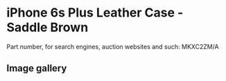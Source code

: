 # iPhone 6s Plus Leather Case - Saddle Brown

Part number, for search engines, auction websites and such: MKXC2ZM/A

## Image gallery

<div style={{ width: "768px" }}>
  <GalleryComponent
    images={[
      {
        original: "/everysource/MKXC2",
        thumbnail: "/everypreview/MKXC2",
      },
      {
        original: "/everysource/MKXC2_AV1_GOLD",
        thumbnail: "/everypreview/MKXC2_AV1_GOLD",
      },
      {
        original: "/everysource/MKXC2_AV1_SILVER",
        thumbnail: "/everypreview/MKXC2_AV1_SILVER",
      },
      {
        original: "/everysource/MKXC2_AV1_SPACE_GRAY",
        thumbnail: "/everypreview/MKXC2_AV1_SPACE_GRAY",
      }
    ]}
  />
</div>